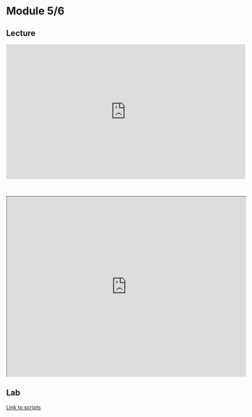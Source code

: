 # Module 5/6

## Lecture

<iframe width="640" height="360" src="https://www.youtube.com/embed/MOnhhPNKXig?si=kJ_--meqqL8EFpfz" title="YouTube video player" frameborder="0" allow="accelerometer; autoplay; clipboard-write; encrypted-media; gyroscope; picture-in-picture; web-share" referrerpolicy="strict-origin-when-cross-origin" allowfullscreen></iframe>

<br>

<iframe src="https://drive.google.com/file/d/1JBaWiZgUGaXDrkYkYwby8czhhTACepN2/preview" width="640" height="480" allow="autoplay"></iframe>

## Lab

[Link to scripts](https://github.com/dr-sayyadhury/Introductory_Spatial_Analysis_Workshop___ISO_2024/tree/main/scripts/module5)
